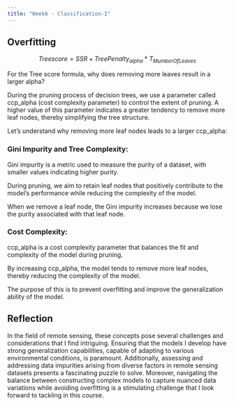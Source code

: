 ```yaml
---
title: "Week6 - Classification-I"
---
```


## Overfitting

$$Tree score = SSR + TreePenalty_{alpha}* T_{Mumber Of Leaves}$$

For the Tree score formula, why does removing more leaves result in a larger alpha?

During the pruning process of decision trees, we use a parameter called ccp_alpha (cost complexity parameter) to control the extent of pruning. A higher value of this parameter indicates a greater tendency to remove more leaf nodes, thereby simplifying the tree structure.

Let's understand why removing more leaf nodes leads to a larger ccp_alpha:

### Gini Impurity and Tree Complexity:

Gini impurity is a metric used to measure the purity of a dataset, with smaller values indicating higher purity.

During pruning, we aim to retain leaf nodes that positively contribute to the model's performance while reducing the complexity of the model.

When we remove a leaf node, the Gini impurity increases because we lose the purity associated with that leaf node.

### Cost Complexity:

ccp_alpha is a cost complexity parameter that balances the fit and complexity of the model during pruning.

By increasing ccp_alpha, the model tends to remove more leaf nodes, thereby reducing the complexity of the model.

The purpose of this is to prevent overfitting and improve the generalization ability of the model.

## Reflection

In the field of remote sensing, these concepts pose several challenges and considerations that I find intriguing. Ensuring that the models I develop have strong generalization capabilities, capable of adapting to various environmental conditions, is paramount. Additionally, assessing and addressing data impurities arising from diverse factors in remote sensing datasets presents a fascinating puzzle to solve. Moreover, navigating the balance between constructing complex models to capture nuanced data variations while avoiding overfitting is a stimulating challenge that I look forward to tackling in this course.
